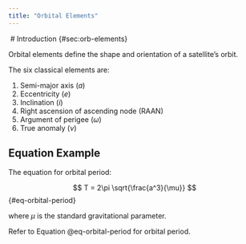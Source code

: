 ```yaml
---
title: "Orbital Elements"
---
```


\ # Introduction {#sec:orb-elements}

Orbital elements define the shape and orientation of a satellite's orbit.

The six classical elements are:

1. Semi-major axis ($a$)
2. Eccentricity ($e$)
3. Inclination ($i$)
4. Right ascension of ascending node (RAAN)
5. Argument of perigee ($\omega$)
6. True anomaly ($\nu$)

## Equation Example

The equation for orbital period:

$$
T = 2\pi \sqrt{\frac{a^3}{\mu}}
$$ {#eq-orbital-period}

where $\mu$ is the standard gravitational parameter.

Refer to Equation @eq-orbital-period for orbital period.
